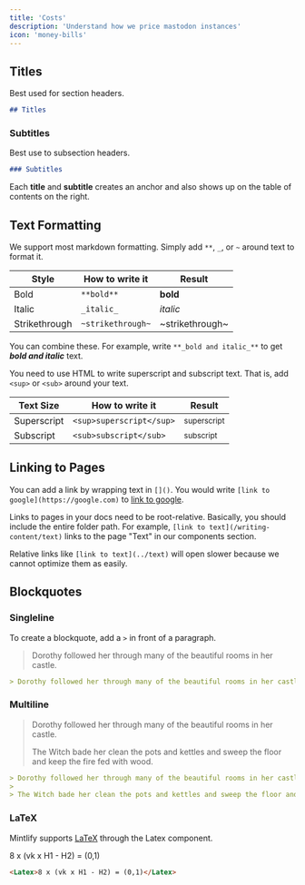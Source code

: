 ```yaml
---
title: 'Costs'
description: 'Understand how we price mastodon instances'
icon: 'money-bills'
---
```


## Titles

Best used for section headers.

```md
## Titles
```

### Subtitles

Best use to subsection headers.

```md
### Subtitles
```

<Tip>

Each **title** and **subtitle** creates an anchor and also shows up on the table of contents on the right.

</Tip>

## Text Formatting

We support most markdown formatting. Simply add `**`, `_`, or `~` around text to format it.

| Style         | How to write it   | Result          |
| ------------- | ----------------- | --------------- |
| Bold          | `**bold**`        | **bold**        |
| Italic        | `_italic_`        | _italic_        |
| Strikethrough | `~strikethrough~` | ~strikethrough~ |

You can combine these. For example, write `**_bold and italic_**` to get **_bold and italic_** text.

You need to use HTML to write superscript and subscript text. That is, add `<sup>` or `<sub>` around your text.

| Text Size   | How to write it          | Result                 |
| ----------- | ------------------------ | ---------------------- |
| Superscript | `<sup>superscript</sup>` | <sup>superscript</sup> |
| Subscript   | `<sub>subscript</sub>`   | <sub>subscript</sub>   |

## Linking to Pages

You can add a link by wrapping text in `[]()`. You would write `[link to google](https://google.com)` to [link to google](https://google.com).

Links to pages in your docs need to be root-relative. Basically, you should include the entire folder path. For example, `[link to text](/writing-content/text)` links to the page "Text" in our components section.

Relative links like `[link to text](../text)` will open slower because we cannot optimize them as easily.

## Blockquotes

### Singleline

To create a blockquote, add a `>` in front of a paragraph.

> Dorothy followed her through many of the beautiful rooms in her castle.

```md
> Dorothy followed her through many of the beautiful rooms in her castle.
```

### Multiline

> Dorothy followed her through many of the beautiful rooms in her castle.
>
> The Witch bade her clean the pots and kettles and sweep the floor and keep the fire fed with wood.

```md
> Dorothy followed her through many of the beautiful rooms in her castle.
>
> The Witch bade her clean the pots and kettles and sweep the floor and keep the fire fed with wood.
```

### LaTeX

Mintlify supports [LaTeX](https://www.latex-project.org) through the Latex component.

<Latex>8 x (vk x H1 - H2) = (0,1)</Latex>

```md
<Latex>8 x (vk x H1 - H2) = (0,1)</Latex>
```
